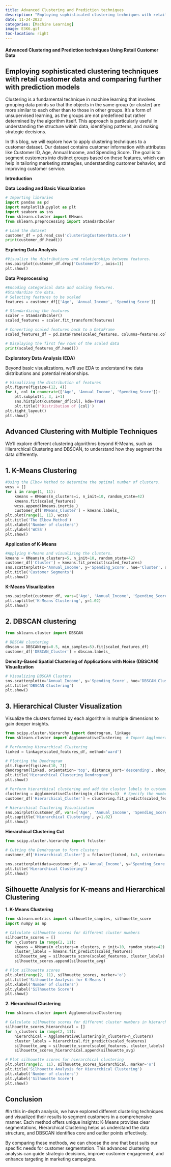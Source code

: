 ```yaml
---
title: Advanced Clustering and Prediction techniques
description: "Employing sophisticated clustering techniques with retail customer data and comparing further with prediction models"
date: 11-24-2023
categories: [Machine Learning]
image: E3K6.gif
toc-location: right
---
```


#### Advanced Clustering and Prediction techniques Using Retail Customer Data

## Employing sophisticated clustering techniques with retail customer data and comparing further with prediction models

Clustering is a fundamental technique in machine learning that involves grouping data points so that the objects in the same group (or cluster) are more similar to each other than to those in other groups. It's a form of unsupervised learning, as the groups are not predefined but rather determined by the algorithm itself. This approach is particularly useful in understanding the structure within data, identifying patterns, and making strategic decisions.

In this blog, we will explore how to apply clustering techniques to a customer dataset. Our dataset contains customer information with attributes like Customer ID, Age, Annual Income, and Spending Score. The goal is to segment customers into distinct groups based on these features, which can help in tailoring marketing strategies, understanding customer behavior, and improving customer service.

**Introduction**

**Data Loading and Basic Visualization**

```python
# Importing libraries
import pandas as pd
import matplotlib.pyplot as plt
import seaborn as sns
from sklearn.cluster import KMeans
from sklearn.preprocessing import StandardScaler

# Load the dataset
customer_df = pd.read_csv('clusteringCustomerData.csv')
print(customer_df.head())
```

**Exploring Data Analysis**

```python
#Visualize the distributions and relationships between features.
sns.pairplot(customer_df.drop('CustomerID', axis=1))
plt.show()
```


**Data Preprocessing**

```python
#Encoding categorical data and scaling features.
#Standardize the data.
# Selecting features to be scaled
features = customer_df[['Age', 'Annual_Income', 'Spending_Score']]

# Standardizing the features
scaler = StandardScaler()
scaled_features = scaler.fit_transform(features)

# Converting scaled features back to a DataFrame
scaled_features_df = pd.DataFrame(scaled_features, columns=features.columns)

# Displaying the first few rows of the scaled data
print(scaled_features_df.head())
```


**Exploratory Data Analysis (EDA)**

Beyond basic visualizations, we'll use EDA to understand the data distributions and potential relationships.
```python
# Visualizing the distribution of features
plt.figure(figsize=(12, 4))
for i, col in enumerate(['Age', 'Annual_Income', 'Spending_Score']):
    plt.subplot(1, 3, i+1)
    sns.histplot(customer_df[col], kde=True)
    plt.title(f'Distribution of {col}')
plt.tight_layout()
plt.show()
```


## Advanced Clustering with Multiple Techniques

We'll explore different clustering algorithms beyond K-Means, such as Hierarchical Clustering and DBSCAN, to understand how they segment the data differently.

## 1. K-Means Clustering

```python
#Using the Elbow Method to determine the optimal number of clusters.
wcss = []
for i in range(1, 11):
    kmeans = KMeans(n_clusters=i, n_init=10, random_state=42)
    kmeans.fit(scaled_features)
    wcss.append(kmeans.inertia_)
    customer_df['KMeans_Cluster'] = kmeans.labels_
plt.plot(range(1, 11), wcss)
plt.title('The Elbow Method')
plt.xlabel('Number of clusters')
plt.ylabel('WCSS')
plt.show()
```


**Application of K-Means**

```python
#Applying K-Means and visualizing the clusters.
kmeans = KMeans(n_clusters=5, n_init=10, random_state=42)
customer_df['Cluster'] = kmeans.fit_predict(scaled_features)
sns.scatterplot(x='Annual_Income', y='Spending_Score', hue='Cluster', data=customer_df, palette='viridis')
plt.title('Customer Segments')
plt.show()
```


**K-Means Visualization**

```python
sns.pairplot(customer_df, vars=['Age', 'Annual_Income', 'Spending_Score'], hue='KMeans_Cluster', palette='viridis')
plt.suptitle('K-Means Clustering', y=1.02)
plt.show()
```


## 2. DBSCAN clustering

```python
from sklearn.cluster import DBSCAN

# DBSCAN clustering
dbscan = DBSCAN(eps=0.5, min_samples=5).fit(scaled_features_df)
customer_df['DBSCAN_Cluster'] = dbscan.labels_
```


**Density-Based Spatial Clustering of Applications with Noise (DBSCAN) Visualization**

```python
# Visualizing DBSCAN Clusters
sns.scatterplot(x='Annual_Income', y='Spending_Score', hue='DBSCAN_Cluster', data=customer_df, palette='viridis')
plt.title('DBSCAN Clustering')
plt.show()
```


## 3. Hierarchical Cluster Visualization

Visualize the clusters formed by each algorithm in multiple dimensions to gain deeper insights.

```python
from scipy.cluster.hierarchy import dendrogram, linkage
from sklearn.cluster import AgglomerativeClustering  # Import AgglomerativeClustering

# Performing Hierarchical Clustering
linked = linkage(scaled_features_df, method='ward')

# Plotting the Dendrogram
plt.figure(figsize=(10, 7))
dendrogram(linked, orientation='top', distance_sort='descending', show_leaf_counts=True)
plt.title('Hierarchical Clustering Dendrogram')
plt.show()

# Perform hierarchical clustering and add the cluster labels to customer_df
clustering = AgglomerativeClustering(n_clusters=3)  # Specify the number of clusters
customer_df['Hierarchical_Cluster'] = clustering.fit_predict(scaled_features_df)

# Hierarchical Clustering Visualization
sns.pairplot(customer_df, vars=['Age', 'Annual_Income', 'Spending_Score'], hue='Hierarchical_Cluster', palette='viridis')
plt.suptitle('Hierarchical Clustering', y=1.02)
plt.show()
```


**Hierarchical Clustering Cut**
```python
from scipy.cluster.hierarchy import fcluster

# Cutting the Dendrogram to form clusters
customer_df['Hierarchical_Cluster'] = fcluster(linked, t=3, criterion='maxclust')

sns.scatterplot(data=customer_df, x='Annual_Income', y='Spending_Score', hue='Hierarchical_Cluster', palette='viridis')
plt.title('Hierarchical Clustering')
plt.show()
```


## Silhouette Analysis for K-means and Hierarchical Clustering

**1. K-Means Clustering**

```python
from sklearn.metrics import silhouette_samples, silhouette_score
import numpy as np

# Calculate silhouette scores for different cluster numbers
silhouette_scores = []
for n_clusters in range(2, 11):
    kmeans = KMeans(n_clusters=n_clusters, n_init=10, random_state=42)
    cluster_labels = kmeans.fit_predict(scaled_features)
    silhouette_avg = silhouette_score(scaled_features, cluster_labels)
    silhouette_scores.append(silhouette_avg)

# Plot silhouette scores
plt.plot(range(2, 11), silhouette_scores, marker='o')
plt.title('Silhouette Analysis for K-Means')
plt.xlabel('Number of clusters')
plt.ylabel('Silhouette Score')
plt.show()
```


**2. Hierarchical Clustering**

```python
from sklearn.cluster import AgglomerativeClustering

# Calculate silhouette scores for different cluster numbers in hierarchical clustering
silhouette_scores_hierarchical = []
for n_clusters in range(2, 11):
    hierarchical = AgglomerativeClustering(n_clusters=n_clusters)
    cluster_labels = hierarchical.fit_predict(scaled_features)
    silhouette_avg = silhouette_score(scaled_features, cluster_labels)
    silhouette_scores_hierarchical.append(silhouette_avg)

# Plot silhouette scores for hierarchical clustering
plt.plot(range(2, 11), silhouette_scores_hierarchical, marker='o')
plt.title('Silhouette Analysis for Hierarchical Clustering')
plt.xlabel('Number of clusters')
plt.ylabel('Silhouette Score')
plt.show()
```


## Conclusion

#In this in-depth analysis, we have explored different clustering techniques and visualized their results to segment customers in a comprehensive manner. Each method offers unique insights: K-Means provides clear segmentations, Hierarchical Clustering helps us understand the data structure, and DBSCAN identifies core and outlier points effectively. 

By comparing these methods, we can choose the one that best suits our specific needs for customer segmentation. This advanced clustering analysis can guide strategic decisions, improve customer engagement, and enhance targeting in marketing campaigns.


```{=html}
<script>
const tooltipTriggerList = document.querySelectorAll('[data-bs-toggle="tooltip"]')
const tooltipList = [...tooltipTriggerList].map(tooltipTriggerEl => new bootstrap.Tooltip(tooltipTriggerEl))
</script>
<style>
div#quarto-sidebar-glass { display: none !important; }
ul.navbar-nav.navbar-nav-scroll { -webkit-flex-direction: row !important; }
/* #quarto-sidebar { padding: 5px; }
#quarto-sidebar > * { padding: 5px; }
div.sidebar-menu-container > * { padding: 5px 5px 5px 5px; }
#quarto-margin-sidebar { padding: 40px; } */
</style>
```